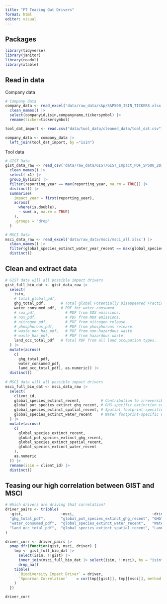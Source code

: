 ```yaml
---
title: "FT Teasing Out Drivers"
format: html
editor: visual
---
```


## Packages

```r
library(tidyverse)
library(janitor)
library(readxl)
library(xtable)
```

## Read in data

Company data

```r
# Company data
company_data <- read_excel('data/raw_data/s&p/S&P500_ISIN_TICKERS.xlsx') |> 
  clean_names() |> 
  select(companyid,isin,companyname,tickersymbol) |> 
  rename(ticker=tickersymbol)

tool_dat_import <- read.csv("data/tool_data/cleaned_data/tool_dat.csv") |> select(isin,sales)

company_data <- company_data |> 
  left_join(tool_dat_import, by ="isin")
```

Tool data

```r
# GIST Data
gist_data_raw <- read_csv('data/raw_data/GIST/GIST_Impact_PDF_SP500_2018_2022.csv') |>
  clean_names() |> 
  select(-x1) |>                              
  group_by(isin) |> 
  filter(reporting_year == max(reporting_year, na.rm = TRUE)) |>  
  distinct() |> 
  summarise(
    impact_year = first(reporting_year),       
    across(
      where(is.double),                        
      ~ sum(.x, na.rm = TRUE)
    ),
    .groups = "drop"
  )

# MSCI Data
msci_data_raw <- read_excel('data/raw_data/msci/msci_all.xlsx') |> 
  clean_names() |> 
  filter(global_species_extinct_water_year_recent == max(global_species_extinct_water_year_recent, na.rm = TRUE)) |> 
  distinct()
```

## Clean and extract data

```r
# GIST data will all possible impact drivers
gist_full_bio_dat <- gist_data_raw |> 
  select(
    isin, 
    # total_global_pdf,
    ghg_total_pdf,       # Total global Potentially Disappeared Fraction (PDF) due to the corporation's activities.
    water_consumed_pdf,  # PDF for water consumed. 
    # sox_pdf,             # PDF from SOX emissions.
    # nox_pdf,             # PDF from NOX emissions.
    # nitrogen_pdf,        # PDF from nitrogen release.
    # phosphorous_pdf,     # PDF from phosphorous release.
    # waste_non_haz_pdf,   # PDF from non-hazardous waste.
    # waste_haz_pdf,       # PDF from hazardous waste.
    land_occ_total_pdf   # Total PDF from all land occupation types.
  ) |> 
  mutate(across(
    c(
      ghg_total_pdf, 
      water_consumed_pdf,
      land_occ_total_pdf), as.numeric)) |> 
  distinct()
    
# MSCI data will all possible impact drivers
msci_full_bio_dat <- msci_data_raw |> 
  select(
    client_id, 
    global_species_extinct_recent,         # Contribution to irreversible extinction via spatial, water, GHG
    global_pot_species_extinct_ghg_recent, # GHG-specific extinction contribution
    global_species_extinct_spatial_recent, # Spatial footprint-specific extinction contribution
    global_species_extinct_water_recent    # Water footprint-specific extinction contribution 
  ) |> 
  mutate(across(
    c(
      global_species_extinct_recent,
      global_pot_species_extinct_ghg_recent,
      global_species_extinct_spatial_recent,
      global_species_extinct_water_recent
    ),
    as.numeric
  )) |> 
  rename(isin = client_id) |> 
  distinct() 
```

## Teasing our high correlation between GIST and MSCI

```r
# Which drivers are driving that correlation?
driver_pairs <- tribble(
  ~gist,                 ~msci,                                   ~driver,
  "ghg_total_pdf",       "global_pot_species_extinct_ghg_recent", "GHG",
  "water_consumed_pdf",  "global_species_extinct_water_recent",   "Water",
  "land_occ_total_pdf",  "global_species_extinct_spatial_recent", "Land"
)

driver_corr <- driver_pairs |>
  pmap_dfr(function(gist, msci, driver) {
    tmp <- gist_full_bio_dat |>
      select(isin, !!gist) |>
      inner_join(msci_full_bio_dat |> select(isin, !!msci), by = "isin") |>
      drop_na()
    tibble(
      `Biodiversity Impact Driver` = driver,
      `Spearman Correlation`    = cor(tmp[[gist]], tmp[[msci]], method = "spearman")
    )
  })

driver_corr
```